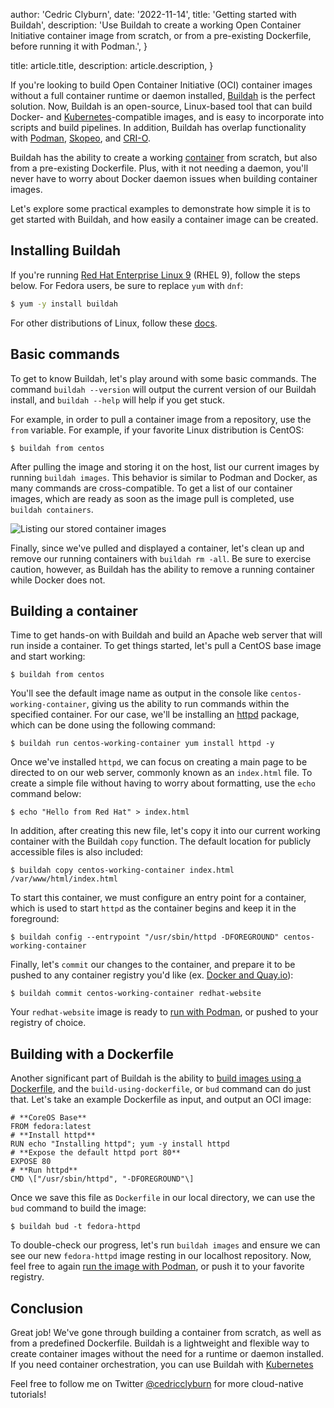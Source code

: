 
  author: 'Cedric Clyburn',
  date: '2022-11-14',
  title: 'Getting started with Buildah',
  description: 'Use Buildah to create a working Open Container Initiative container image from scratch, or from a pre-existing Dockerfile, before running it with Podman.',
}

  title: article.title,
  description: article.description,
}


If you're looking to build Open Container Initiative (OCI) container images without a full container runtime or daemon installed, [Buildah](https://buildah.io/) is the perfect solution. Now, Buildah is an open-source, Linux-based tool that can build Docker- and [Kubernetes](https://developers.redhat.com/topics/kubernetes)-compatible images, and is easy to incorporate into scripts and build pipelines. In addition, Buildah has overlap functionality with [Podman](https://podman.io/), [Skopeo](https://github.com/containers/skopeo), and [CRI-O](https://cri-o.io/).

Buildah has the ability to create a working [container](https://developers.redhat.com/topics/containers/) from scratch, but also from a pre-existing Dockerfile. Plus, with it not needing a daemon, you'll never have to worry about Docker daemon issues when building container images.

Let's explore some practical examples to demonstrate how simple it is to get started with Buildah, and how easily a container image can be created.

## Installing Buildah

If you're running [Red Hat Enterprise Linux 9](https://developers.redhat.com/products/rhel/overview) (RHEL 9), follow the steps below. For Fedora users, be sure to replace `yum` with `dnf`:

```bash
$ yum -y install buildah
```

For other distributions of Linux, follow these [docs](https://github.com/containers/buildah/blob/main/install.md).

Basic commands
--------------

To get to know Buildah, let's play around with some basic commands. The command `buildah --version` will output the current version of our Buildah install, and `buildah --help` will help if you get stuck.

For example, in order to pull a container image from a repository, use the `from` variable. For example, if your favorite Linux distribution is CentOS:

```
$ buildah from centos
```

After pulling the image and storing it on the host, list our current images by running `buildah images`. This behavior is similar to Podman and Docker, as many commands are cross-compatible. To get a list of our container images, which are ready as soon as the image pull is completed, use `buildah containers`.

![Listing our stored container images](https://developers.redhat.com/sites/default/files/blog/2020/08/Buildah-containers.png)

Finally, since we've pulled and displayed a container, let's clean up and remove our running containers with `buildah rm -all`. Be sure to exercise caution, however, as Buildah has the ability to remove a running container while Docker does not.

Building a container
--------------------

Time to get hands-on with Buildah and build an Apache web server that will run inside a container. To get things started, let's pull a CentOS base image and start working:

```
$ buildah from centos
```

You'll see the default image name as output in the console like `centos-working-container`, giving us the ability to run commands within the specified container. For our case, we'll be installing an [httpd](https://httpd.apache.org/docs/current/programs/httpd.html) package, which can be done using the following command:

```
$ buildah run centos-working-container yum install httpd -y
```

Once we've installed `httpd`, we can focus on creating a main page to be directed to on our web server, commonly known as an `index.html` file. To create a simple file without having to worry about formatting, use the `echo` command below:

```
$ echo "Hello from Red Hat" > index.html
```

In addition, after creating this new file, let's copy it into our current working container with the Buildah `copy` function. The default location for publicly accessible files is also included:

```
$ buildah copy centos-working-container index.html /var/www/html/index.html
```

To start this container, we must configure an entry point for a container, which is used to start `httpd` as the container begins and keep it in the foreground:

```
$ buildah config --entrypoint "/usr/sbin/httpd -DFOREGROUND" centos-working-container
```

Finally, let's `commit` our changes to the container, and prepare it to be pushed to any container registry you'd like (ex. [Docker and Quay.io](https://developers.redhat.com/blog/2019/02/21/podman-and-buildah-for-docker-users/)):

```
$ buildah commit centos-working-container redhat-website
```

Your `redhat-website` image is ready to [run with Podman](https://developers.redhat.com/blog/2019/08/14/best-practices-for-running-buildah-in-a-container/), or pushed to your registry of choice.

Building with a Dockerfile
--------------------------

Another significant part of Buildah is the ability to [build images using a Dockerfile](https://github.com/containers/buildah/blob/main/docs/buildah-build.1.md), and the `build-using-dockerfile`, or `bud` command can do just that. Let's take an example Dockerfile as input, and output an OCI image:

```
# **CoreOS Base**
FROM fedora:latest
# **Install httpd**
RUN echo "Installing httpd"; yum -y install httpd
# **Expose the default httpd port 80**
EXPOSE 80
# **Run httpd**
CMD \["/usr/sbin/httpd", "-DFOREGROUND"\]
```

Once we save this file as `Dockerfile` in our local directory, we can use the `bud` command to build the image:

```
$ buildah bud -t fedora-httpd
```

To double-check our progress, let's run `buildah images` and ensure we can see our new `fedora-httpd` image resting in our localhost repository. Now, feel free to again [run the image with Podman](https://developers.redhat.com/blog/2019/08/14/best-practices-for-running-buildah-in-a-container/), or push it to your favorite registry.

Conclusion
----------

Great job! We've gone through building a container from scratch, as well as from a predefined Dockerfile. Buildah is a lightweight and flexible way to create container images without the need for a runtime or daemon installed. If you need container orchestration, you can use Buildah with [Kubernetes](https://developers.redhat.com/topics/kubernetes)

Feel free to follow me on Twitter [@cedricclyburn](https://twitter.com/cedricclyburn) for more cloud-native tutorials!
